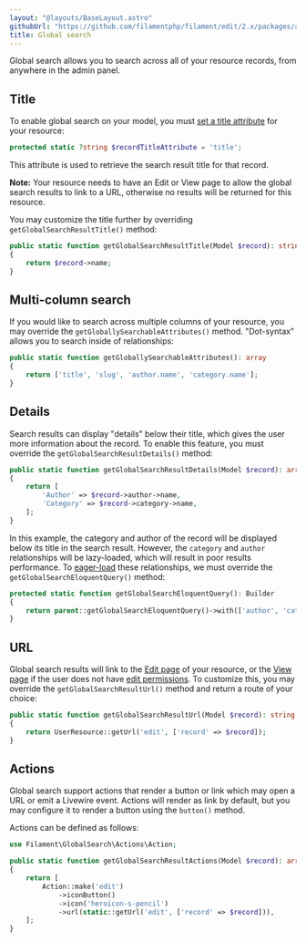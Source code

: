 ```yaml
---
layout: "@layouts/BaseLayout.astro"
githubUrl: "https://github.com/filamentphp/filament/edit/2.x/packages/admin/docs/02-resources/08-global-search.md"
title: Global search
---
```


Global search allows you to search across all of your resource records, from anywhere in the admin panel.

## Title

To enable global search on your model, you must [set a title attribute](#setting-a-title-attribute) for your resource:

```php
protected static ?string $recordTitleAttribute = 'title';
```

This attribute is used to retrieve the search result title for that record.

**Note:** Your resource needs to have an Edit or View page to allow the global search results to link to a URL, otherwise no results will be returned for this resource.

You may customize the title further by overriding `getGlobalSearchResultTitle()` method:

```php
public static function getGlobalSearchResultTitle(Model $record): string
{
    return $record->name;
}
```

## Multi-column search

If you would like to search across multiple columns of your resource, you may override the `getGloballySearchableAttributes()` method. "Dot-syntax" allows you to search inside of relationships:

```php
public static function getGloballySearchableAttributes(): array
{
    return ['title', 'slug', 'author.name', 'category.name'];
}
```

## Details

Search results can display "details" below their title, which gives the user more information about the record. To enable this feature, you must override the `getGlobalSearchResultDetails()` method:

```php
public static function getGlobalSearchResultDetails(Model $record): array
{
    return [
        'Author' => $record->author->name,
        'Category' => $record->category->name,
    ];
}
```

In this example, the category and author of the record will be displayed below its title in the search result. However, the `category` and `author` relationships will be lazy-loaded, which will result in poor results performance. To [eager-load](https://laravel.com/docs/eloquent-relationships#eager-loading) these relationships, we must override the `getGlobalSearchEloquentQuery()` method:

```php
protected static function getGlobalSearchEloquentQuery(): Builder
{
    return parent::getGlobalSearchEloquentQuery()->with(['author', 'category']);
}
```

## URL

Global search results will link to the [Edit page](./editing-records) of your resource, or the [View page](./viewing-page) if the user does not have [edit permissions](./editing-records#authorization). To customize this, you may override the `getGlobalSearchResultUrl()` method and return a route of your choice:

```php
public static function getGlobalSearchResultUrl(Model $record): string
{
    return UserResource::getUrl('edit', ['record' => $record]);
}
```

## Actions

Global search support actions that render a button or link which may open a URL or emit a Livewire event. Actions will render as link by default, but you may configure it to render a button using the `button()` method. 

Actions can be defined as follows:

```php
use Filament\GlobalSearch\Actions\Action;

public static function getGlobalSearchResultActions(Model $record): array
{
    return [
        Action::make('edit')
            ->iconButton()
            ->icon('heroicon-s-pencil')
            ->url(static::getUrl('edit', ['record' => $record])),
    ];
}
```
